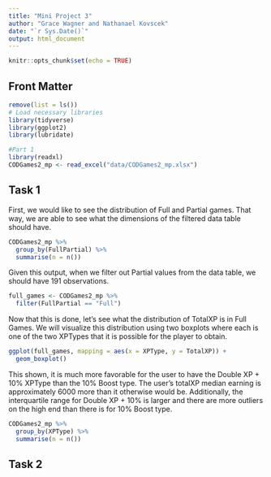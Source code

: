 ```yaml
---
title: "Mini Project 3"
author: "Grace Wagner and Nathanael Kovscek"
date: "`r Sys.Date()`"
output: html_document
---
```


```r
knitr::opts_chunk$set(echo = TRUE)
```

## Front Matter
```r
remove(list = ls())
# Load necessary libraries
library(tidyverse)
library(ggplot2)
library(lubridate)

#Part 1
library(readxl)
CODGames2_mp <- read_excel("data/CODGames2_mp.xlsx")
```

## Task 1

First, we would like to see the distribution of Full and Partial games. That way, we are able to see what the dimensions of the filtered data table should have.
```r
CODGames2_mp %>% 
  group_by(FullPartial) %>%
  summarise(n = n())
```

Given this output, when we filter out Partial values from the data table, we should have 191 observations.

```r
full_games <- CODGames2_mp %>%
  filter(FullPartial == "Full")
```

Now that this is done, let's see what the distribution of TotalXP is in Full Games. We will visualize this distribution using two boxplots where each is one of the two XPTypes that it is possible for the player to obtain.

```r
ggplot(full_games, mapping = aes(x = XPType, y = TotalXP)) +
  geom_boxplot()

```

This shown, it is much more favorable for the user to have the Double XP + 10% XPType than the 10% Boost type. The user's totalXP median earning is approximately 6000 more than it otherwise would be. Additionally, the interquartile range for Double XP + 10% is larger and there are more outliers on the high end than there is for 10% Boost type.

```r
CODGames2_mp %>% 
  group_by(XPType) %>%
  summarise(n = n())
```



## Task 2

